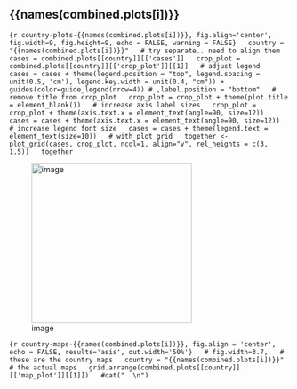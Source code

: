 
## {{names(combined.plots[i])}} 

```{r country-plots-{{names(combined.plots[i])}}, fig.align='center', fig.width=9, fig.height=9, echo = FALSE, warning = FALSE}
  country = "{{names(combined.plots[i])}}"
  # try separate.. need to align them
  cases = combined.plots[[country]][['cases']]
  crop_plot = combined.plots[[country]][['crop_plot']][[1]]
  # adjust legend
  cases = cases + theme(legend.position = "top", legend.spacing = unit(0.5, 'cm'), legend.key.width = unit(0.4, "cm")) + guides(color=guide_legend(nrow=4)) # ,label.position = "bottom"
  # remove title from crop_plot
  crop_plot = crop_plot + theme(plot.title = element_blank())
  # increase axis label sizes
  crop_plot = crop_plot + theme(axis.text.x = element_text(angle=90, size=12))
  cases = cases + theme(axis.text.x = element_text(angle=90, size=12))
  # increase legend font size
  cases = cases + theme(legend.text = element_text(size=10))
  # with plot grid
  together <- plot_grid(cases, crop_plot, ncol=1, align="v", rel_heights = c(3, 1.5))
  together
```

![image](source_text.png){ width=3in }

```{r country-maps-{{names(combined.plots[i])}}, fig.align = 'center', echo = FALSE, results='asis', out.width='50%'}
  # fig.width=3.7,
  # these are the country maps
  country = "{{names(combined.plots[i])}}"
  # the actual maps
  grid.arrange(combined.plots[[country]][['map_plot']][[1]])
  #cat("  \n")
```
